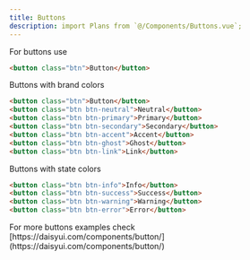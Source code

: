 ```yaml
---
title: Buttons
description: import Plans from `@/Components/Buttons.vue`;
---
```


For buttons use

```html
<button class="btn">Button</button>
```

Buttons with brand colors

```html
<button class="btn">Button</button>
<button class="btn btn-neutral">Neutral</button>
<button class="btn btn-primary">Primary</button>
<button class="btn btn-secondary">Secondary</button>
<button class="btn btn-accent">Accent</button>
<button class="btn btn-ghost">Ghost</button>
<button class="btn btn-link">Link</button>
```


Buttons with state colors

```html
<button class="btn btn-info">Info</button>
<button class="btn btn-success">Success</button>
<button class="btn btn-warning">Warning</button>
<button class="btn btn-error">Error</button>
```

<Tip>
For more buttons examples check [https://daisyui.com/components/button/](https://daisyui.com/components/button/)
</Tip>
